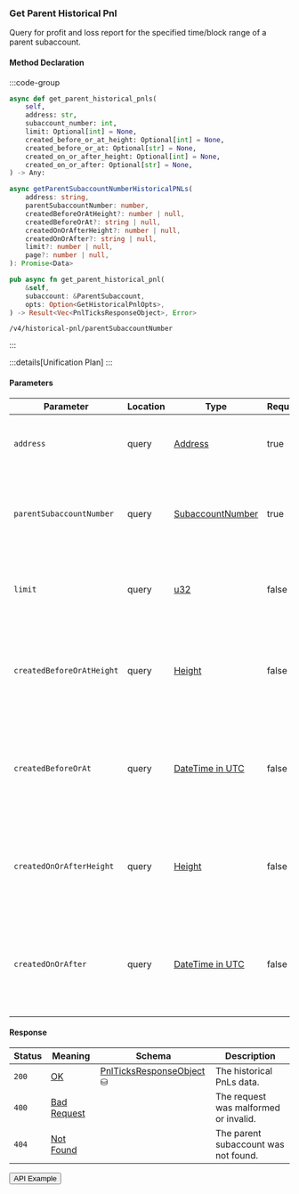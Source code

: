
### Get Parent Historical Pnl

Query for profit and loss report for the specified time/block range of a parent subaccount.

#### Method Declaration

:::code-group

```python [Python]
async def get_parent_historical_pnls(
    self,
    address: str,
    subaccount_number: int,
    limit: Optional[int] = None,
    created_before_or_at_height: Optional[int] = None,
    created_before_or_at: Optional[str] = None,
    created_on_or_after_height: Optional[int] = None,
    created_on_or_after: Optional[str] = None,
) -> Any:
```

```typescript [TypeScript]
async getParentSubaccountNumberHistoricalPNLs(
    address: string,
    parentSubaccountNumber: number,
    createdBeforeOrAtHeight?: number | null,
    createdBeforeOrAt?: string | null,
    createdOnOrAfterHeight?: number | null,
    createdOnOrAfter?: string | null,
    limit?: number | null,
    page?: number | null,
): Promise<Data>
```

```rust [Rust]
pub async fn get_parent_historical_pnl(
    &self,
    subaccount: &ParentSubaccount,
    opts: Option<GetHistoricalPnlOpts>,
) -> Result<Vec<PnlTicksResponseObject>, Error>
```

```url [API]
/v4/historical-pnl/parentSubaccountNumber
```

:::

:::details[Unification Plan]
:::

#### Parameters

| Parameter                     | Location  | Type                  | Required  | Description                                                                                   |
| ----------------------------- | --------- | --------------------- | --------- | --------------------------------------------------------------------------------------------- |
| `address`                     | query     | [Address]             | true      | The wallet address that owns the parent subaccount.                                           |
| `parentSubaccountNumber`      | query     | [SubaccountNumber]    | true      | The identifier for the specific subaccount within the wallet address.                         |
| `limit`                       | query     | [u32]                 | false     | Maximum number of asset positions to return in the response.                                  |
| `createdBeforeOrAtHeight`     | query     | [Height]              | false     | Restricts results to positions created at or before a specific blockchain height.             |
| `createdBeforeOrAt`           | query     | [DateTime in UTC]     | false     | Restricts results to positions created at or before a specific timestamp (ISO 8601 format).   |
| `createdOnOrAfterHeight`      | query     | [Height]              | false     | Restricts results to positions created on or after a specific blockchain height.              |
| `createdOnOrAfter`            | query     | [DateTime in UTC]     | false     | Restricts results to positions created on or after a specific timestamp (ISO 8601 format).    |

#### Response

| Status | Meaning       | Schema                         | Description                           |
| ------ | ------------- | ------------------------------ | ------------------------------------- |
| `200`  | [OK]          | [PnlTicksResponseObject] ⛁     | The historical PnLs data.             |
| `400`  | [Bad Request] |                                | The request was malformed or invalid. |
| `404`  | [Not Found]   |                                | The parent subaccount was not found.  |

<Button href="https://indexer.v4testnet.dydx.exchange/v4/historical-pnl/parentSubaccountNumber?address=dydx14zzueazeh0hj67cghhf9jypslcf9sh2n5k6art&parentSubaccountNumber=0">API Example</Button>

[Address]: /types/address
[SubaccountNumber]: /types/subaccount_number
[u32]: /types/u32
[Height]: /types/height
[DateTime in UTC]: /types/date_time
[PnlTicksResponseObject]: /types/pnl_ticks_response_object
[Bad Request]: /types/bad-request
[Not Found]: /types/not-found
[OK]: /types/ok